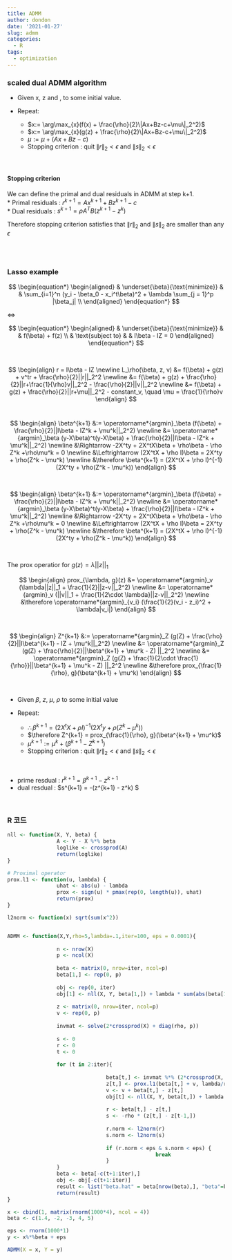 ```yaml
---
title: ADMM
author: dondon
date: '2021-01-27'
slug: admm
categories:
  - R
tags:
  - optimization
---
```


### scaled dual ADMM algorithm

-   Given x, z and \mu, \rho to some initial value.

-   Repeat:

    -   $x:= \arg\max_{x}(f(x) + \frac{\rho}{2}\|Ax+Bz-c+\mu\|_2^2)$
    -   $x:= \arg\max_{x}(g(z) + \frac{\rho}{2}\|Ax+Bz-c+\mu\|_2^2)$
    -   $\mu:= \mu + (Ax + Bz - c)$
    -   Stopping criterion : quit $\|r\|_2<\epsilon$ and $\|s\|_2<\epsilon$ <br><br><br>

#### Stopping criterion

We can define the primal and dual residuals in ADMM at step k+1.\
\* Primal residuals : $r^{k+1} = Ax^{k+1} + Bz^{k+1} - c$\
\* Dual residuals : $s^{k+1} = \rho A^TB(z^{k+1} - z^k)$\

Therefore stopping criterion satisfies that $\|r\|_2$ and $\|s\|_2$ are smaller than any $\epsilon$

<br><br>

### Lasso example

$$
\begin{equation*}
\begin{aligned}
& \underset{\beta}{\text{minimize}}
& & \sum_{i=1}^n (y_i - \beta_0 - x_i^t\beta)^2 + \lambda \sum_{j = 1}^p |\beta_j| \\
\end{aligned}
\end{equation*}
$$

$\Leftrightarrow$

$$
\begin{equation*}
\begin{aligned}
& \underset{\beta}{\text{minimize}}
& & f(\beta) + f(z) \\
& \text{subject to}
& & I\beta - IZ = 0
\end{aligned}
\end{equation*}
$$

\

$$
\begin{align}
r = I\beta - IZ \newline
L_\rho(\beta, z, v) &= f(\beta) + g(z) + v^tr + \frac{\rho}{2}||r||_2^2 \newline
                    &= f(\beta) + g(z) + \frac{\rho}{2}||r+\frac{1}{\rho}v||_2^2 - \frac{\rho}{2}||v||_2^2 \newline
                    &= f(\beta) + g(z) + \frac{\rho}{2}||r+\mu||_2^2 - constant_v, \quad \mu = \frac{1}{\rho}v 
\end{align}
$$\

$$
\begin{align}
\beta^{k+1} &:= \operatorname*{argmin}_\beta (f(\beta) + \frac{\rho}{2}||I\beta - IZ^k + \mu^k||_2^2) \newline
            &= \operatorname*{argmin}_\beta (y-X\beta)^t(y-X\beta) + \frac{\rho}{2}||I\beta - IZ^k + \mu^k||_2^2) \newline
            &\Rightarrow -2X^ty + 2X^tX\beta + \rho\beta - \rho Z^k +\rho\mu^k = 0 \newline
            &\Leftrightarrow (2X^tX + \rho I)\beta = 2X^ty + \rho(Z^k - \mu^k) \newline
            &\therefore \beta^{k+1} = (2X^tX + \rho I)^{-1}(2X^ty + \rho(Z^k - \mu^k))
\end{align}
$$

\

$$
\begin{align}
\beta^{k+1} &:= \operatorname*{argmin}_\beta (f(\beta) + \frac{\rho}{2}||I\beta - IZ^k + \mu^k||_2^2) \newline
            &= \operatorname*{argmin}_\beta (y-X\beta)^t(y-X\beta) + \frac{\rho}{2}||I\beta - IZ^k + \mu^k||_2^2) \newline
            &\Rightarrow -2X^ty + 2X^tX\beta + \rho\beta - \rho Z^k +\rho\mu^k = 0 \newline
            &\Leftrightarrow (2X^tX + \rho I)\beta = 2X^ty + \rho(Z^k - \mu^k) \newline
            &\therefore \beta^{k+1} = (2X^tX + \rho I)^{-1}(2X^ty + \rho(Z^k - \mu^k))
\end{align}
$$

\

The prox operatior for $g(z) = \lambda||z||_1$

$$
\begin{align}
prox_{\lambda, g}(z) &= \operatorname*{argmin}_v (\lambda||z||_1 + \frac{1}{2}||z-v||_2^2) \newline
                     &= \operatorname*{argmin}_v (||v||_1 + \frac{1}{2\cdot \lambda}||z-v||_2^2) \newline
                     &\therefore \operatorname*{argmin}_{v_i} (\frac{1}{2}(v_i - z_i)^2 + \lambda|v_i|) 
\end{align}
$$

\

$$
\begin{align}
Z^{k+1} &:= \operatorname*{argmin}_Z (g(Z) + \frac{\rho}{2}||I\beta^{k+1} - IZ + \mu^k||_2^2) \newline
            &= \operatorname*{argmin}_Z (g(Z) + \frac{\rho}{2}||\beta^{k+1} + \mu^k - Z) ||_2^2 \newline
            &= \operatorname*{argmin}_Z (g(Z) + \frac{1}{2\cdot \frac{1}{\rho}}||\beta^{k+1} + \mu^k - Z) ||_2^2 \newline
            &\therefore prox_{\frac{1}{\rho}, g}(\beta^{k+1} + \mu^k)
\end{align}
$$

\

-   Given $\beta$, $z$, $\mu$, $\rho$ to some initial value

-   Repeat:

    -   $\therefore \beta^{k+1} = (2X^tX + \rho I)^{-1}(2X^ty + \rho(Z^k - \mu^k))$
    -   $\therefore Z^{k+1} = prox_{\frac{1}{\rho}, g}(\beta^{k+1} + \mu^k)$
    -   $\mu^{k+1}:= \mu^k + (\beta^{k+1} - Z^{k+1})$
    -   Stopping criterion : quit $\|r\|_2<\epsilon$ and $\|s\|_2<\epsilon$

<br>

-   prime resdual : $r^{k+1} = \beta^{k+1} - z^{k+1}$
-   dual resdual : \$s\^{k+1} = -\rho (z\^{k+1} - z\^k) \$

\

### R 코드

```r
nll <- function(X, Y, beta) {
                A <- Y - X %*% beta
                loglike <- crossprod(A)
                return(loglike)
}

# Proximal operator
prox.l1 <- function(u, lambda) {
                uhat <- abs(u) - lambda
                prox <- sign(u) * pmax(rep(0, length(u)), uhat)
                return(prox)
}

l2norm <- function(x) sqrt(sum(x^2))


ADMM <- function(X,Y,rho=5,lambda=.1,iter=100, eps = 0.0001){
                
                n <- nrow(X)
                p <- ncol(X)
                
                beta <- matrix(0, nrow=iter, ncol=p) 
                beta[1,] <- rep(0, p)
                
                obj <- rep(0, iter)
                obj[1] <- nll(X, Y, beta[1,]) + lambda * sum(abs(beta[1,]))
                
                z <- matrix(0, nrow=iter, ncol=p)
                v <- rep(0, p)     
                
                invmat <- solve(2*crossprod(X) + diag(rho, p))
                
                s <- 0    
                r <- 0    
                t <- 0
                
                for (t in 2:iter){
                                
                                beta[t,] <- invmat %*% (2*crossprod(X, Y) + rho * (z[t-1,]-v))
                                z[t,] <- prox.l1(beta[t,] + v, lambda/rho)
                                v <- v + beta[t,] - z[t,]
                                obj[t] <- nll(X, Y, beta[t,]) + lambda * sum(abs(beta[t,]))
                                
                                r <- beta[t,] - z[t,]
                                s <- -rho * (z[t,] - z[t-1,])
                                
                                r.norm <- l2norm(r)
                                s.norm <- l2norm(s)
                                
                                if (r.norm < eps & s.norm < eps) {
                                                break
                                }
                }
                beta <- beta[-c(t+1:iter),]
                obj <- obj[-c(t+1:iter)]
                result <- list("beta.hat" = beta[nrow(beta),], "beta"=beta, "objective"=obj, "iter"=t)
                return(result)
}

x <- cbind(1, matrix(rnorm(1000*4), ncol = 4))
beta <- c(1.4, -2, -3, 4, 5)

eps <- rnorm(1000*1)　
y <- x%*%beta + eps 

ADMM(X = x, Y = y)
```
